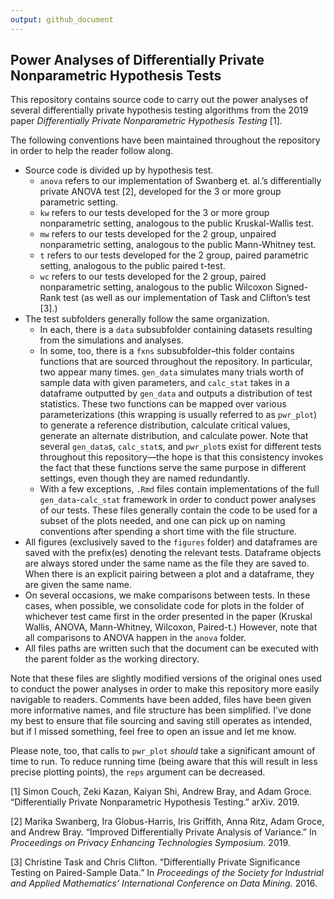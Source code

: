 ```yaml
---
output: github_document
---
```


## Power Analyses of Differentially Private Nonparametric Hypothesis Tests

This repository contains source code to carry out the power analyses of several differentially private hypothesis testing algorithms from the 2019 paper *Differentially Private Nonparametric Hypothesis Testing* [1].

The following conventions have been maintained throughout the repository in order to help the reader follow along.

* Source code is divided up by hypothesis test.
    + `anova` refers to our implementation of Swanberg et. al.'s differentially private ANOVA test [2], developed for the 3 or more group parametric setting.
    + `kw` refers to our tests developed for the 3 or more group nonparametric setting, analogous to the public Kruskal-Wallis test.
    + `mw` refers to our tests developed for the 2 group, unpaired nonparametric setting, analogous to the public Mann-Whitney test.
    + `t` refers to our tests developed for the 2 group, paired parametric setting, analogous to the public paired t-test.
    + `wc` refers to our tests developed for the 2 group, paired nonparametric setting, analogous to the public Wilcoxon Signed-Rank test (as well as our implementation of Task and Clifton's test [3].)
* The test subfolders generally follow the same organization. 
    + In each, there is a `data` subsubfolder containing datasets resulting from the simulations and analyses. 
    + In some, too, there is a `fxns` subsubfolder--this folder contains functions that are sourced throughout the repository. In particular, two appear many times. `gen_data` simulates many trials worth of sample data with given parameters, and `calc_stat` takes in a dataframe outputted by `gen_data` and outputs a distribution of test statistics. These two functions can be mapped over various parameterizations (this wrapping is usually referred to as `pwr_plot`) to generate a reference distribution, calculate critical values, generate an alternate distribution, and calculate power. Note that several `gen_data`s, `calc_stat`s, and `pwr_plot`s exist for different tests throughout this repository—the hope is that this consistency invokes the fact that these functions serve the same purpose in different settings, even though they are named redundantly.
    + With a few exceptions, `.Rmd` files contain implementations of the full `gen_data`-`calc_stat` framework in order to conduct power analyses of our tests. These files generally contain the code to be used for a subset of the plots needed, and one can pick up on naming conventions after spending a short time with the file structure.
* All figures (exclusively saved to the `figures` folder) and dataframes are saved with the prefix(es) denoting the relevant tests. Dataframe objects are always stored under the same name as the file they are saved to. When there is an explicit pairing between a plot and a dataframe, they are given the same name.
* On several occasions, we make comparisons between tests. In these cases, when possible, we consolidate code for plots in the folder of whichever test came first in the order presented in the paper (Kruskal Wallis, ANOVA, Mann-Whitney, Wilcoxon, Paired-t.) However, note that all comparisons to ANOVA happen in the `anova` folder.
* All files paths are written such that the document can be executed with the parent folder as the working directory.

Note that these files are slightly modified versions of the original ones used to conduct the power analyses in order to make this repository more easily navigable to readers. Comments have been added, files have been given more informative names, and file structure has been simplified. I've done my best to ensure that file sourcing and saving still operates as intended, but if I missed something, feel free to open an issue and let me know.

Please note, too, that calls to `pwr_plot` *should* take a significant amount of time to run. To reduce running time (being aware that this will result in less precise plotting points), the `reps` argument can be decreased.

[1] Simon Couch, Zeki Kazan, Kaiyan Shi, Andrew Bray, and Adam Groce. "Differentially Private Nonparametric Hypothesis Testing." arXiv. 2019.  

[2] Marika Swanberg, Ira Globus-Harris, Iris Griffith, Anna Ritz, Adam Groce, and Andrew Bray. "Improved Differentially Private Analysis of Variance." In *Proceedings on Privacy Enhancing Technologies Symposium.* 2019.  

[3] Christine Task and Chris Clifton. "Differentially Private Significance Testing on Paired-Sample Data." In *Proceedings of the Society for Industrial and Applied Mathematics' International Conference on Data Mining.* 2016.  
